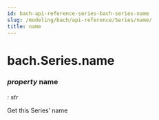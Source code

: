 ```yaml
---
id: bach-api-reference-series-bach-series-name
slug: /modeling/bach/api-reference/Series/name/
title: name
---
```


# bach.Series.name

<div className="property">

### <span className="type-annotation"><em>property </em></span> <span className="name">name</span>

<span className="type-annotation"><em>

: str

</em></span> 


<div className="content">

Get this Series’ name


</div>


</div>
